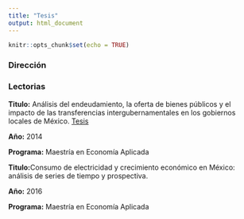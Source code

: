```yaml
---
title: "Tesis"
output: html_document
---
```


```r
knitr::opts_chunk$set(echo = TRUE)
```

### Dirección



### Lectorias

**Titulo:** Análisis del endeudamiento, la oferta de bienes públicos y el impacto de las transferencias intergubernamentales en los gobiernos locales de México.  [Tesis](https://colef.repositorioinstitucional.mx/jspui/handle/1014/352)

**Año:** 2014

**Programa:** Maestría en Economía Aplicada



**Titulo:**Consumo de electricidad y crecimiento económico en México: análisis de series de tiempo y prospectiva.

**Año:** 2016

**Programa:** Maestría en Economía Aplicada